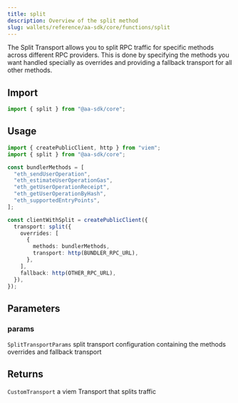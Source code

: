 ```yaml
---
title: split
description: Overview of the split method
slug: wallets/reference/aa-sdk/core/functions/split
---
```




The Split Transport allows you to split RPC traffic for specific methods across
different RPC providers. This is done by specifying the methods you want handled
specially as overrides and providing a fallback transport for all other methods.

## Import

```ts
import { split } from "@aa-sdk/core";
```

## Usage

```ts
import { createPublicClient, http } from "viem";
import { split } from "@aa-sdk/core";

const bundlerMethods = [
  "eth_sendUserOperation",
  "eth_estimateUserOperationGas",
  "eth_getUserOperationReceipt",
  "eth_getUserOperationByHash",
  "eth_supportedEntryPoints",
];

const clientWithSplit = createPublicClient({
  transport: split({
    overrides: [
      {
        methods: bundlerMethods,
        transport: http(BUNDLER_RPC_URL),
      },
    ],
    fallback: http(OTHER_RPC_URL),
  }),
});
```

## Parameters

### params

`SplitTransportParams`
split transport configuration containing the methods overrides and fallback transport

## Returns

`CustomTransport`
a viem Transport that splits traffic

